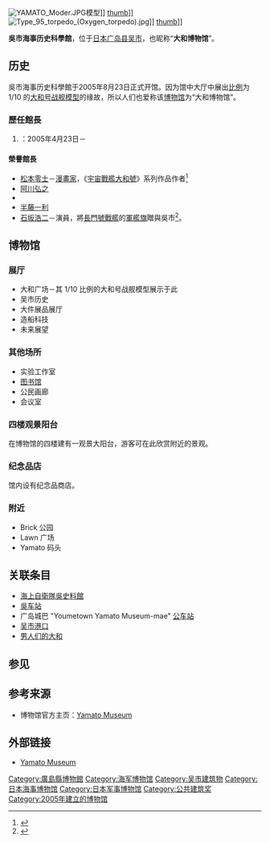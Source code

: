 {{infobox Museum
|name = 吳市海事历史科學館
|image = Yamato Museum in October 2008.JPG
|imagesize = 280
|established = 2005年
|location = 广岛县吴市寶町5-20
|director = {{link-ja|戶高一成|戸高一成}}
|website  = [http://yamato.kure-city.jp/english/e-index.html yamato.kure-city.jp]
}}

[[Image:YAMATO　Moder.JPG|thumb]]模型]]
[[file:ZERO01.JPG|thumb]]]]
[[Image:Type_95_torpedo_(Oxygen_torpedo).jpg|thumb]]]]
[[file:Kairyu_class_submarine.jpg|thumb]]]]

'''吳市海事历史科學館'''，位于[[日本|日本]][[广岛县|广岛县]][[吴市|吴市]]，也昵称“'''大和博物馆'''”。

==历史==
吳市海事历史科學館于2005年8月23日正式开馆。因为馆中大厅中展出[[比例|比例]]为 1/10 的[[大和号战舰|大和号战舰]][[模型|模型]]的缘故，所以人们也爱称该[[博物馆|博物馆]]为“大和博物馆”。

===歷任館長===
#{{link-ja|戶高一成|戸高一成}}：2005年4月23日－

====榮譽館長====
* [[松本零士|松本零士]]－[[漫畫家|漫畫家]]，《[[宇宙戰艦大和號|宇宙戰艦大和號]]》系列作品作者<ref name=yamamoto1502>{{Cite web |format=PDF|date=2015-02 |url=https://rekihaku.repo.nii.ac.jp/?action=repository_uri&item_id=2218&file_id=22&file_no=1 |title=大和ミュージアム設立を契機とする呉市周辺の観光変化|work=山本理佳 |publisher=国立歴史民俗博物館研究報告　第193集 |accessdate=2016-12-22}}</ref>
* [[阿川弘之|阿川弘之]]
* {{link-ja|的川泰宣|的川泰宣}}
* [[半藤一利|半藤一利]]
* [[石坂浩二|石坂浩二]]－演員，將[[長門號戰艦|長門號戰艦]]的[[軍艦旗|軍艦旗]]贈與吳市<ref>{{Cite news|title=石坂浩二さんに名誉館長委嘱|newspaper=[[中国新聞|中国新聞]]|publisher=[[中国新聞社|中国新聞社]]|date=2015-05-10|url=http://www.chugoku-np.co.jp/local/news/article.php?comment_id=153618&comment_sub_id=0&category_id=112|archiveurl=https://web.archive.org/web/20150518090729/http://www.chugoku-np.co.jp/local/news/article.php?comment_id=153618&comment_sub_id=0&category_id=112|archivedate=2015-05-18|accessdate=2015-09-16|deadlinkdate=2017年9月|dead-url=yes}}</ref>。

==博物馆==
===展厅===
*大和广场－其 1/10 比例的大和号战舰模型展示于此
*吴市历史
*大件展品展厅
*造船科技
*未来展望

===其他场所===
*实验工作室
*[[图书馆|图书馆]]
*公民画廊
*会议室

===四楼观景阳台===
在博物馆的四楼建有一观景大阳台，游客可在此欣赏附近的景观。

=== 纪念品店 ===

馆内设有纪念品商店。

===附近===
*Brick 公园
*Lawn 广场
*Yamato 码头

==关联条目==
*[[海上自衛隊吳史料館|海上自衛隊吳史料館]]
*[[吳车站|吳车站]]
*广岛城巴 "Youmetown Yamato Museum-mae" [[公车站|公车站]]
*[[吴市港口|吴市港口]]
*[[男人们的大和|男人们的大和]]

==参见==
{{Commonscat-inline|Yamato Museum}}

==参考来源==
{{reflist}}
*{{en}}博物馆官方主页：[https://web.archive.org/web/20070308135207/http://yamato.kure-city.jp/english/e-index.html Yamato Museum] 

==外部链接==
*{{en}}[https://web.archive.org/web/20070308135207/http://yamato.kure-city.jp/english/e-index.html Yamato Museum]

{{Authority control}}
[[Category:廣島縣博物館|Category:廣島縣博物館]]
[[Category:海军博物馆|Category:海军博物馆]]
[[Category:吴市建筑物|Category:吴市建筑物]]
[[Category:日本海事博物馆|Category:日本海事博物馆]]
[[Category:日本军事博物馆|Category:日本军事博物馆]]
[[Category:公共建筑奖|Category:公共建筑奖]]
[[Category:2005年建立的博物馆|Category:2005年建立的博物馆]]